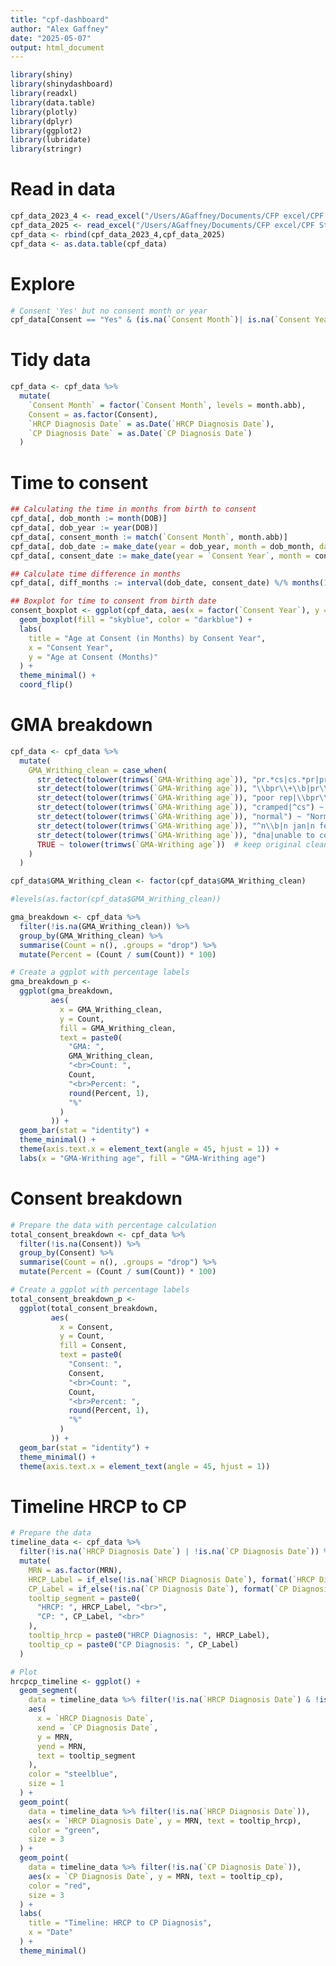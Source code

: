 ```yaml
---
title: "cpf-dashboard"
author: "Alex Gaffney"
date: "2025-05-07"
output: html_document
---
```


```r
library(shiny)
library(shinydashboard)
library(readxl)
library(data.table)
library(plotly)
library(dplyr)
library(ggplot2)
library(lubridate)
library(stringr)
```

# Read in data
```r
cpf_data_2023_4 <- read_excel("/Users/AGaffney/Documents/CFP excel/CPF Study Data 2023_copy_2025_April.xlsx", sheet = "2023-24")
cpf_data_2025 <- read_excel("/Users/AGaffney/Documents/CFP excel/CPF Study Data 2023_copy_2025_April.xlsx", sheet = "2025")
cpf_data <- rbind(cpf_data_2023_4,cpf_data_2025)
cpf_data <- as.data.table(cpf_data)
```

# Explore
```r
# Consent 'Yes' but no consent month or year
cpf_data[Consent == "Yes" & (is.na(`Consent Month`)| is.na(`Consent Year`)),]
```

# Tidy data
```r
cpf_data <- cpf_data %>%
  mutate(
    `Consent Month` = factor(`Consent Month`, levels = month.abb),
    Consent = as.factor(Consent),
    `HRCP Diagnosis Date` = as.Date(`HRCP Diagnosis Date`),
    `CP Diagnosis Date` = as.Date(`CP Diagnosis Date`)
  )
```

# Time to consent
```r
## Calculating the time in months from birth to consent
cpf_data[, dob_month := month(DOB)]
cpf_data[, dob_year := year(DOB)]
cpf_data[, consent_month := match(`Consent Month`, month.abb)]
cpf_data[, dob_date := make_date(year = dob_year, month = dob_month, day = 1)]
cpf_data[, consent_date := make_date(year = `Consent Year`, month = consent_month, day = 1)]

## Calculate time difference in months
cpf_data[, diff_months := interval(dob_date, consent_date) %/% months(1)]

## Boxplot for time to consent from birth date
consent_boxplot <- ggplot(cpf_data, aes(x = factor(`Consent Year`), y = diff_months)) +
  geom_boxplot(fill = "skyblue", color = "darkblue") +
  labs(
    title = "Age at Consent (in Months) by Consent Year",
    x = "Consent Year",
    y = "Age at Consent (Months)"
  ) +
  theme_minimal() +
  coord_flip()
```

# GMA breakdown
```r
cpf_data <- cpf_data %>%
  mutate(
    GMA_Writhing_clean = case_when(
      str_detect(tolower(trimws(`GMA-Writhing age`)), "pr.*cs|cs.*pr|pr/cs") ~ "PR/CS",
      str_detect(tolower(trimws(`GMA-Writhing age`)), "\\bpr\\+\\b|pr\\+|\\+pr") ~ "PR+",
      str_detect(tolower(trimws(`GMA-Writhing age`)), "poor rep|\\bpr\\b") ~ "PR",
      str_detect(tolower(trimws(`GMA-Writhing age`)), "cramped|^cs") ~ "CS",
      str_detect(tolower(trimws(`GMA-Writhing age`)), "normal") ~ "Normal",
      str_detect(tolower(trimws(`GMA-Writhing age`)), "^n\\b|n jan|n feb|n march|n april|n may|n june|n july|n aug|n sept|n oct|n nov|n dec") ~ "Normal",
      str_detect(tolower(trimws(`GMA-Writhing age`)), "dna|unable to complete|missed") ~ "Incomplete",
      TRUE ~ tolower(trimws(`GMA-Writhing age`))  # keep original cleaned value if unmatched
    )
  )

cpf_data$GMA_Writhing_clean <- factor(cpf_data$GMA_Writhing_clean)

#levels(as.factor(cpf_data$GMA_Writhing_clean))

gma_breakdown <- cpf_data %>%
  filter(!is.na(GMA_Writhing_clean)) %>%
  group_by(GMA_Writhing_clean) %>%
  summarise(Count = n(), .groups = "drop") %>%
  mutate(Percent = (Count / sum(Count)) * 100)

# Create a ggplot with percentage labels
gma_breakdown_p <-
  ggplot(gma_breakdown,
         aes(
           x = GMA_Writhing_clean,
           y = Count,
           fill = GMA_Writhing_clean,
           text = paste0(
             "GMA: ",
             GMA_Writhing_clean,
             "<br>Count: ",
             Count,
             "<br>Percent: ",
             round(Percent, 1),
             "%"
           )
         )) +
  geom_bar(stat = "identity") +
  theme_minimal() +
  theme(axis.text.x = element_text(angle = 45, hjust = 1)) +
  labs(x = "GMA-Writhing age", fill = "GMA-Writhing age")
```


# Consent breakdown
```r
# Prepare the data with percentage calculation
total_consent_breakdown <- cpf_data %>%
  filter(!is.na(Consent)) %>%
  group_by(Consent) %>%
  summarise(Count = n(), .groups = "drop") %>%
  mutate(Percent = (Count / sum(Count)) * 100)

# Create a ggplot with percentage labels
total_consent_breakdown_p <-
  ggplot(total_consent_breakdown,
         aes(
           x = Consent,
           y = Count,
           fill = Consent,
           text = paste0(
             "Consent: ",
             Consent,
             "<br>Count: ",
             Count,
             "<br>Percent: ",
             round(Percent, 1),
             "%"
           )
         )) +
  geom_bar(stat = "identity") +
  theme_minimal() +
  theme(axis.text.x = element_text(angle = 45, hjust = 1))
```

# Timeline HRCP to CP
```r
# Prepare the data
timeline_data <- cpf_data %>%
  filter(!is.na(`HRCP Diagnosis Date`) | !is.na(`CP Diagnosis Date`)) %>%
  mutate(
    MRN = as.factor(MRN),
    HRCP_Label = if_else(!is.na(`HRCP Diagnosis Date`), format(`HRCP Diagnosis Date`, "%d/%m/%Y"), NA_character_),
    CP_Label = if_else(!is.na(`CP Diagnosis Date`), format(`CP Diagnosis Date`, "%d/%m/%Y"), NA_character_),
    tooltip_segment = paste0(
      "HRCP: ", HRCP_Label, "<br>",
      "CP: ", CP_Label, "<br>"
    ),
    tooltip_hrcp = paste0("HRCP Diagnosis: ", HRCP_Label),
    tooltip_cp = paste0("CP Diagnosis: ", CP_Label)
  )

# Plot
hrcpcp_timeline <- ggplot() +
  geom_segment(
    data = timeline_data %>% filter(!is.na(`HRCP Diagnosis Date`) & !is.na(`CP Diagnosis Date`)),
    aes(
      x = `HRCP Diagnosis Date`,
      xend = `CP Diagnosis Date`,
      y = MRN,
      yend = MRN,
      text = tooltip_segment
    ),
    color = "steelblue",
    size = 1
  ) +
  geom_point(
    data = timeline_data %>% filter(!is.na(`HRCP Diagnosis Date`)),
    aes(x = `HRCP Diagnosis Date`, y = MRN, text = tooltip_hrcp),
    color = "green",
    size = 3
  ) +
  geom_point(
    data = timeline_data %>% filter(!is.na(`CP Diagnosis Date`)),
    aes(x = `CP Diagnosis Date`, y = MRN, text = tooltip_cp),
    color = "red",
    size = 3
  ) +
  labs(
    title = "Timeline: HRCP to CP Diagnosis",
    x = "Date"
  ) +
  theme_minimal()
```
